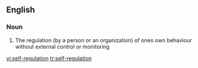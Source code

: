 ==English==

===Noun===
{{en-noun|sg=[[self]]-[[regulation]]|-}}

# The regulation (by a person or an organization) of ones own behaviour without external control or monitoring

[[vi:self-regulation]]
[[tr:self-regulation]]